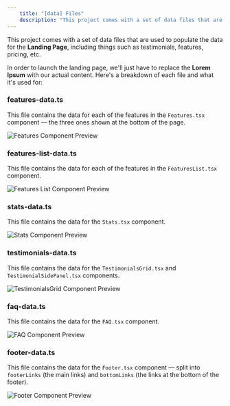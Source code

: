 ```yaml
---
    title: "[data] Files"
    description: "This project comes with a set of data files that are used to populate the data for the Landing Page. Including things such as testimonials, features, pricing, etc."
---
```


This project comes with a set of data files that are used to populate the data for the **Landing Page**, including things such as testimonials, features, pricing, etc.

In order to launch the landing page, we'll just have to replace the **Lorem Ipsum** with our actual content. Here's a breakdown of each file and what it's used for:

### features-data.ts

This file contains the data for each of the features in the `Features.tsx` component — the three ones shown at the bottom of the page.

![Features Component Preview](../assets/components/features.jpg)

### features-list-data.ts

This file contains the data for each of the features in the `FeaturesList.tsx` component.

![Features List Component Preview](../assets/components/features-list.jpg)

### stats-data.ts

This file contains the data for the `Stats.tsx` component.

![Stats Component Preview](../assets/components/stats.jpg)

### testimonials-data.ts

This file contains the data for the `TestimonialsGrid.tsx` and `TestimonialSidePanel.tsx` components.

![TestimonialsGrid Component Preview](../assets/components/testimonials-grid.jpg)

### faq-data.ts

This file contains the data for the `FAQ.tsx` component.

![FAQ Component Preview](../assets/components/faq.jpg)

### footer-data.ts

This file contains the data for the `Footer.tsx` component — split into `footerLinks` (the main links) and `bottomLinks` (the links at the bottom of the footer).

![Footer Component Preview](../assets/components/footer.jpg)